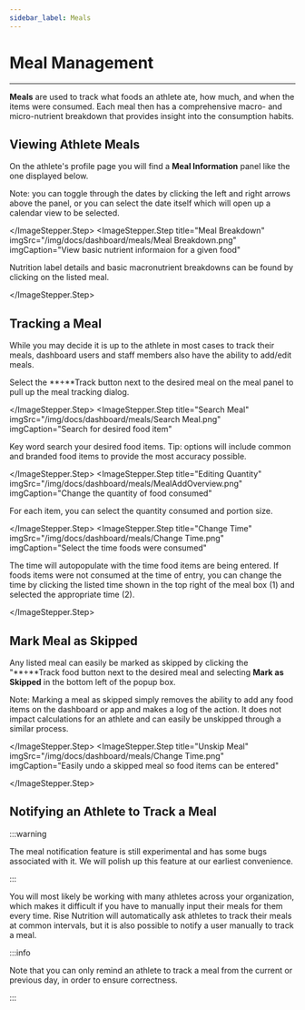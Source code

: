 ```yaml
---
sidebar_label: Meals
---
```



# Meal Management

---

**Meals** are used to track what foods an athlete ate, how much, and when the items were
consumed. Each meal then has a comprehensive macro- and micro-nutrient breakdown that provides insight into the consumption habits. 

## Viewing Athlete Meals


On the athlete's profile page you will find a **Meal Information** panel like the one displayed below.  

Note: you can toggle through the dates by clicking the left and right arrows above the panel, or you
can select the date itself which will open up a calendar view to be selected.

 <ImageStepper>
  <ImageStepper.Step
    title="View Meals Panel"
    imgSrc="/img/docs/dashboard/meals/Meal Info_panel.png"
    imgCaption="View the meals panel to see tracked items"
  >

</ImageStepper.Step>
  <ImageStepper.Step
    title="Meal Breakdown"
    imgSrc="/img/docs/dashboard/meals/Meal Breakdown.png"
    imgCaption="View basic nutrient informaion for a given food"
  >

Nutrition label details and basic macronutrient breakdowns can be found by clicking on the listed meal. 

 </ImageStepper.Step>
</ImageStepper>

## Tracking a Meal

While you may decide it is up to the athlete in most cases to track their meals, dashboard users and staff members also have the ability to add/edit meals.

  <ImageStepper>
  <ImageStepper.Step
    title="Track Meal"
    imgSrc="/img/docs/dashboard/meals/Track Meal.png"
    imgCaption="Select the '**+**Track' button"
  >


Select the **+**Track button next to the desired meal on the meal panel to pull up the meal tracking dialog.

</ImageStepper.Step>
  <ImageStepper.Step
    title="Search Meal"
    imgSrc="/img/docs/dashboard/meals/Search Meal.png"
    imgCaption="Search for desired food item"
  >

Key word search your desired food items. Tip: options will include common and branded food items to provide the most accuracy possible. 

  </ImageStepper.Step>
  <ImageStepper.Step
    title="Editing Quantity"
    imgSrc="/img/docs/dashboard/meals/MealAddOverview.png"
    imgCaption="Change the quantity of food consumed"
  >

For each item, you can select the quantity consumed and portion size.



  </ImageStepper.Step>
  <ImageStepper.Step
    title="Change Time"
    imgSrc="/img/docs/dashboard/meals/Change Time.png"
    imgCaption="Select the time foods were consumed"
  >

The time will autopopulate with the time food items are being entered. If foods items were not consumed at the time of entry, you can change the time by clicking the listed time shown in the top right of the meal box (1) and selected the appropriate time (2). 

  </ImageStepper.Step>
</ImageStepper>

## Mark Meal as Skipped
Any listed meal can easily be marked as skipped by clicking the "**+**Track food button next to the desired meal and selecting **Mark as Skipped** in the bottom left of the popup box.

Note: Marking a meal as skipped simply removes the ability to add any food items on the dashboard or app and makes a log of the action. It does not impact calculations for an athlete and can easily be unskipped through a similar process. 

<ImageStepper>
  <ImageStepper.Step
    title="Skip Meal"
    imgSrc="/img/docs/dashboard/meals/Skip Meal.png"
    imgCaption="Keep track of skipped meals"
  >

 </ImageStepper.Step>
  <ImageStepper.Step
    title="Unskip Meal"
    imgSrc="/img/docs/dashboard/meals/Change Time.png"
    imgCaption="Easily undo a skipped meal so food items can be entered"
  >

</ImageStepper.Step>
</ImageStepper>



## Notifying an Athlete to Track a Meal

:::warning

The meal notification feature is still experimental and has some bugs associated with it. We
will polish up this feature at our earliest convenience.

:::

You will most likely be working with many athletes across your organization, which
makes it difficult if you have to manually input their meals for them every time. Rise Nutrition
will automatically ask athletes to track their meals at common intervals, but it is also possible
to notify a user manually to track a meal.

:::info

Note that you can only remind an athlete to track a meal from the current or previous day, in
order to ensure correctness.

:::
